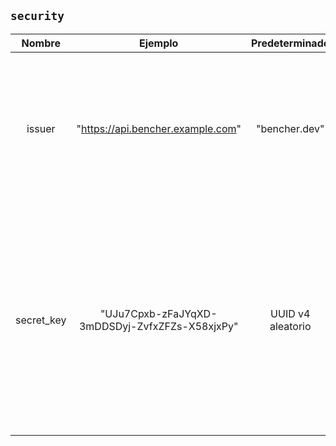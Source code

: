 ## `security`

|   Nombre   |                    Ejemplo                     |  Predeterminado   | Obligatorio |                                                                                                                                                        Descripción                                                                                                                                                         |
| :--------: | :--------------------------------------------: | :---------------: | :---------: | :------------------------------------------------------------------------------------------------------------------------------------------------------------------------------------------------------------------------------------------------------------------------------------------------------------------------: |
|   issuer   |       "https://api.bencher.example.com"        |   "bencher.dev"   |     No      |                                                                                     Especifica el emisor del Token Web JSON (JWT). **ADVERTENCIA** Cambiar este valor hará que todos los JWT generados anteriormente ya no se validen.                                                                                     |
| secret_key | "UJu7Cpxb-zFaJYqXD-3mDDSDyj-ZvfxZFZs-X58xjxPy" | UUID v4 aleatorio |     Sí      | Especifica la clave utilizada para generar todos los tokens. **¡DEBE SER MUY SEGURA!** El valor predeterminado es un [UUID v4](https://es.wikipedia.org/wiki/Identificador_%C3%BAnico_universal#Versi%C3%B3n_4_(aleatoria)) generado aleatoriamente. Cuando se registra, aparecerá de manera ofuscada como `************`. |
